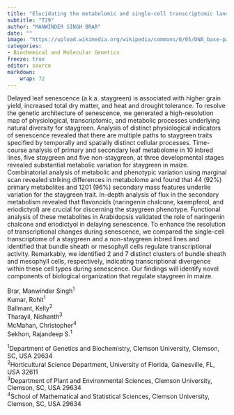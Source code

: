 ```yaml
---
title: "Elucidating the metabolomic and single-cell transcriptomic landscape of maize leaf senescence"
subtitle: "T29"
author: "MANWINDER SINGH BRAR"
date: ""
image: "https://upload.wikimedia.org/wikipedia/commons/0/05/DNA_base-pair_diagram.jpg"
categories: 
- Biochemical and Molecular Genetics
freeze: true
editor: source
markdown: 
    wrap: 72
---
```


Delayed leaf senescence (a.k.a. staygreen) is associated with higher grain yield, increased total dry matter, and heat and drought tolerance. To resolve the genetic architecture of senescence, we generated a high-resolution map of physiological, transcriptomic, and metabolic processes underlying natural diversity for staygreen. Analysis of distinct physiological indicators of senescence revealed that there are multiple paths to staygreen traits specified by temporally and spatially distinct cellular processes. Time-course analysis of primary and secondary leaf metabolome in 10 inbred lines, five staygreen and five non-staygreen, at three developmental stages revealed substantial metabolic variation for staygreen in maize. Combinatorial analysis of metabolic and phenotypic variation using marginal scan revealed striking differences in metabolome and found that 44 (92%) primary metabolites and 1201 (96%) secondary mass features underlie variation for the staygreen trait. In-depth analysis of flux in the secondary metabolism revealed that flavonoids (naringenin chalcone, kaempferol, and eriodictyol) are crucial for discerning the staygreen phenotype. Functional analysis of these metabolites in Arabidopsis validated the role of naringenin chalcone and eriodictyol in delaying senescence. To enhance the resolution of transcriptional changes during senescence, we compared the single-cell transcriptome of a staygreen and a non-staygreen inbred lines and identified that bundle sheath or mesophyll cells regulate transcriptional activity. Remarkably, we identified 2 and 7 distinct clusters of bundle sheath and mesophyll cells, respectively, indicating transcriptional divergence within these cell types during senescence. Our findings will identify novel components of biological organization that regulate staygreen in maize.

Brar, Manwinder Singh<sup>1</sup><br>Kumar, Rohit<sup>1</sup><br>Ballmant, Kelly<sup>2</sup><br>Tharayil, Nishanth<sup>3</sup><br>McMahan, Christopher<sup>4</sup><br>Sekhon, Rajandeep S.<sup>1</sup><br>

<sup>1</sup>Department of Genetics and Biochemistry, Clemson University, Clemson, SC, USA 29634<br><sup>2</sup>Horticultural Science Department, University of Florida, Gainesville, FL, USA 32611<br><sup>3</sup>Department of Plant and Environmental Sciences, Clemson University, Clemson, SC, USA 29634<br><sup>4</sup>School of Mathematical and Statistical Sciences, Clemson University, Clemson, SC, USA 29634<br>
